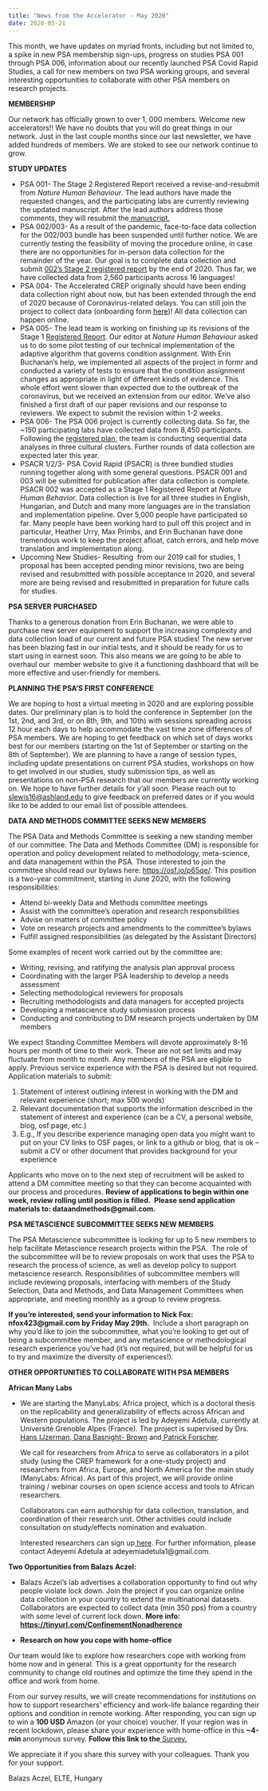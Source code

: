 ```yaml
---
title: "News from the Accelerator - May 2020"
date: 2020-05-21
---
```


<!-- wp:paragraph -->
<p>This month, we have updates on myriad fronts, including but not limited to, a spike in new PSA membership sign-ups, progress on studies  PSA 001 through PSA 006, information about our recently launched PSA Covid Rapid Studies, a call for new members on two PSA working groups, and several interesting opportunities to collaborate with other PSA members on research projects.</p>
<!-- /wp:paragraph -->

<!-- wp:paragraph -->
<p><strong>MEMBERSHIP</strong></p>
<!-- /wp:paragraph -->

<!-- wp:paragraph -->
<p>Our network has officially grown to over 1, 000 members. Welcome new accelerators!! We have no doubts that you will do great things in our network. Just in the last couple months since our last newsletter, we have added hundreds of members. We are stoked to see our network continue to grow.</p>
<!-- /wp:paragraph -->

<!-- wp:paragraph -->
<p><strong>STUDY UPDATES</strong></p>
<!-- /wp:paragraph -->

<!-- wp:list -->
<ul><li>PSA 001- The Stage 2 Registered Report received a revise-and-resubmit from <em>Nature Human Behaviour</em>. The lead authors have made the requested changes, and the participating labs are currently reviewing the updated manuscript. After the lead authors address those comments, they will resubmit the<a rel="noreferrer noopener" href="https://psyarxiv.com/n26dy" target="_blank"> manuscript.</a></li><li>PSA 002/003- As a result of the pandemic, face-to-face data collection for the 002/003 bundle has been suspended until further notice. We are currently testing the feasibility of moving the procedure online, in case there are no opportunities for in-person data collection for the remainder of the year. Our goal is to complete data collection and submit <a rel="noreferrer noopener" href="https://psyarxiv.com/t2pjv/" target="_blank">002’s Stage 2 registered report</a> by the end of 2020. Thus far, we have collected data from 2,560 participants across 16 languages!</li><li>PSA 004- The Accelerated CREP originally should have been ending data collection right about now, but has been extended through the end of 2020 because of Coronavirus-related delays. You can still join the project to collect data (onboarding form&nbsp;<a rel="noreferrer noopener" target="_blank" href="https://slack-redir.net/link?url=https%3A%2F%2Fdocs.google.com%2Fforms%2Fd%2Fe%2F1FAIpQLSdUif1jYxmf_Mr6svuPm3oqBC7vm3EjbiBdewiqNgzU-Iz7ng%2Fviewform">here</a>)! All data collection can happen online.</li><li>PSA 005- The lead team is working on finishing up its revisions of the Stage 1 <a rel="noreferrer noopener" href="https://psyarxiv.com/6hju9" target="_blank">Registered Report</a>. Our editor at <em>Nature Human Behaviour</em> asked us to do some pilot testing of our technical implementation of the adaptive algorithm that governs condition assignment. With Erin Buchanan's help, we implemented all aspects of the project in formr and conducted a variety of tests to ensure that the condition assignment changes as appropriate in light of different kinds of evidence. This whole effort went slower than expected due to the outbreak of the coronavirus, but we received an extension from our editor. We've also finished a first draft of our paper revisions and our response to reviewers. We expect to submit the revision within 1-2 weeks.</li><li>PSA 006- The PSA 006 project is currently collecting data. So far, the ~150 participating labs have collected data from 8,450 participants. Following the <a href="https://psyarxiv.com/9uaqm/">registered plan</a>, the team is conducting sequential data analyses in three cultural clusters. Further rounds of data collection are expected later this year.</li><li>PSACR 1/2/3- PSA Covid Rapid (PSACR) is three bundled studies running together along with some general questions. PSACR 001 and 003 will be submitted for publication after data collection is complete. PSACR 002 was accepted as a Stage 1 Registered Report at <em>Nature Human Behavior</em>. Data collection is live for all three studies in English, Hungarian, and Dutch and many more languages are in the translation and implementation pipeline. Over 5,000 people have participated so far. Many people have been working hard to pull off this project and in particular, Heather Urry, Max Primbs, and Erin Buchanan have done tremendous work to keep the project afloat, catch errors, and help move translation and implementation along.</li><li>Upcoming New Studies- Resulting&nbsp; from our 2019 call for studies, 1 proposal has been accepted pending minor revisions, two are being revised and resubmitted with possible acceptance in 2020, and several more are being revised and resubmitted in preparation for future calls for studies.</li></ul>
<!-- /wp:list -->

<!-- wp:paragraph -->
<p><strong>PSA SERVER</strong> <strong>PURCHASED</strong></p>
<!-- /wp:paragraph -->

<!-- wp:paragraph -->
<p>Thanks to a generous donation from Erin Buchanan, we were able to purchase new server equipment to support the increasing complexity and data collection load of our current and future PSA studies! The new server has been blazing fast in our initial tests, and it should be ready for us to start using in earnest soon. This also means we are going to be able to overhaul our&nbsp; member website to give it&nbsp;a functioning dashboard that will be more effective and user-friendly for members.</p>
<!-- /wp:paragraph -->

<!-- wp:paragraph -->
<p><strong>PLANNING THE PSA'S FIRST CONFERENCE</strong></p>
<!-- /wp:paragraph -->

<!-- wp:paragraph -->
<p>We are hoping to host a virtual meeting in 2020 and are exploring possible dates. Our preliminary plan is to hold the conference in September (on the 1st, 2nd, and 3rd, or on 8th, 9th, and 10th) with sessions spreading across 12 hour each days to help accommodate the vast time zone differences of PSA members. We are hoping to get feedback on which set of days works best for our members (starting on the 1st of September or starting on the 8th of September). We are planning to have a range of session types, including update presentations on current PSA studies, workshops on how to get involved in our studies, study submission tips, as well as presentations on non-PSA research that our members are currently working on. We hope to have further details for y'all soon. Please reach out to <a href="mailto:slewis16@ashland.edu">slewis16@ashland.edu</a> to give feedback on preferred dates or if you would like to be added to our email list of possible attendees.</p>
<!-- /wp:paragraph -->

<!-- wp:paragraph -->
<p><strong>DATA AND METHODS COMMITTEE SEEKS NEW MEMBERS</strong></p>
<!-- /wp:paragraph -->

<!-- wp:paragraph -->
<p>The PSA Data and Methods Committee is seeking a new standing member of our committee. The Data and Methods Committee (DM) is responsible for operation and policy development related to methodology, meta-science, and data management within the PSA. Those interested to join the committee should read our bylaws here: <a href="https://osf.io/p65qe/">https://osf.io/p65qe/</a>. This position is a two-year commitment, starting in June 2020, with the following responsibilities:</p>
<!-- /wp:paragraph -->

<!-- wp:list -->
<ul><li>Attend bi-weekly Data and Methods committee meetings</li><li>Assist with the committee’s operation and research responsibilities</li><li>Advise on matters of committee policy</li><li>Vote on research projects and amendments to the committee’s bylaws</li><li>Fulfill assigned responsibilities (as delegated by the Assistant Directors)</li></ul>
<!-- /wp:list -->

<!-- wp:paragraph -->
<p>Some examples of recent work carried out by the committee are:</p>
<!-- /wp:paragraph -->

<!-- wp:list -->
<ul><li>Writing, revising, and ratifying the analysis plan approval process</li><li>Coordinating with the larger PSA leadership to develop a needs assessment</li><li>Selecting methodological reviewers for proposals</li><li>Recruiting methodologists and data managers for accepted projects</li><li>Developing a metascience study submission process</li><li>Conducting and contributing to DM research projects undertaken by DM members</li></ul>
<!-- /wp:list -->

<!-- wp:paragraph -->
<p>We expect Standing Committee Members will devote approximately 8-16 hours per month of time to their work. These are not set limits and may fluctuate from month to month. Any members of the PSA are eligible to apply. Previous service experience with the PSA is desired but not required. Application materials to submit:</p>
<!-- /wp:paragraph -->

<!-- wp:list {"ordered":true} -->
<ol><li>Statement of interest outlining interest in working with the DM and relevant experience (short; max 500 words)</li><li>Relevant documentation that supports the information described in the statement of interest and experience (can be a CV, a personal website, blog, osf page, etc.)</li><li>E.g., If you describe experience managing open data you might want to put on your CV links to OSF pages, or link to a github or blog, that is ok -- submit a CV or other document that provides background for your experience</li></ol>
<!-- /wp:list -->

<!-- wp:paragraph -->
<p>Applicants who move on to the next step of recruitment will be asked to attend a DM committee meeting so that they can become acquainted with our process and procedures. <strong>Review of applications to begin within one week, review rolling until position is filled.&nbsp;</strong> <strong>Please send application materials to: dataandmethods@gmail.com.</strong></p>
<!-- /wp:paragraph -->

<!-- wp:paragraph -->
<p><strong><b>P</b>SA METASCIENCE SUBCOMMITTEE SEEKS NEW MEMBERS</strong></p>
<!-- /wp:paragraph -->

<!-- wp:paragraph -->
<p>The PSA Metascience subcommittee is looking for up to 5 new members to help facilitate Metascience research projects within the PSA.&nbsp; The role of the subcommittee will be to review proposals on work that uses the PSA to research the process of science, as well as develop policy to support metascience research. Responsibilities of subcommittee members will include reviewing proposals, interfacing with members of the Study Selection, Data and Methods, and Data Management Committees when appropriate, and meeting monthly as a group to review progress.</p>
<!-- /wp:paragraph -->

<!-- wp:paragraph -->
<p><strong>If you’re interested, send your information to Nick Fox: nfox423@gmail.com by Friday May 29th.</strong>&nbsp; Include a short paragraph on why you’d like to join the subcommittee, what you’re looking to get out of being a subcommittee member, and any metascience or methodological research experience you’ve had (it’s not required, but will be helpful for us to try and maximize the diversity of experiences!).&nbsp;</p>
<!-- /wp:paragraph -->

<!-- wp:paragraph -->
<p><strong>OTHER OPPORTUNITIES TO COLLABORATE WITH PSA MEMBERS</strong></p>
<!-- /wp:paragraph -->

<!-- wp:paragraph -->
<p><strong>African Many Labs</strong></p>
<!-- /wp:paragraph -->

<!-- wp:html -->
<ul><li>We are starting the ManyLabs: Africa project, which is a doctoral thesis on the replicability and generalizability of effects across African and Western populations. The project is led by Adeyemi Adetula, currently at Université Grenoble Alpes (France). The project is supervised by Drs.<a href="https://corelab.io/"> Hans IJzerman</a>,<a href="https://www.usiu.ac.ke/423/brown-dana-basnight-phd/?schl=school-of-humanities-social-sciences"> Dana Basnight- Brown</a> and<a href="https://corelab.io/"> Patrick Forscher</a>.&nbsp; <p></p>
<p>We call for researchers from Africa to serve as collaborators in a pilot study (using the CREP framework for a one-study project) and researchers from Africa, Europe, and North America for the main study (ManyLabs: Africa). As part of this project, we will provide online training / webinar courses on open science access and tools to African researchers.&nbsp;                                                                                                  </p><p>Collaborators can earn authorship for data collection, translation, and coordination of their research unit. Other activities could include consultation on study/effects nomination and evaluation.                                                                                                     </p><p>Interested researchers can sign up<a href="https://docs.google.com/forms/d/e/1FAIpQLSd5dytA4zjRaw4oOzoQUgW4PJ6BUgehVM7CXLO-TOkjfzLRgw/viewform?usp=sf_link"> here</a>. For further information, please contact Adeyemi Adetula at adeyemiadetula1@gmail.com.</p></li></ul>
<!-- /wp:html -->

<!-- wp:paragraph -->
<p><strong>Two Opportunities from Balazs Aczel:&nbsp;</strong></p>
<!-- /wp:paragraph -->

<!-- wp:list -->
<ul><li>Balazs Aczel's lab advertises a collaboration opportunity to find out why people violate lock down. Join the project if you can organize online data collection in your country to extend the multinational datasets. Collaborators are expected to collect data (min 350 pps) from a country with some level of current lock down. <strong>More info:&nbsp; </strong><a href="https://tinyurl.com/ConfinementNonadherence"><strong>https://tinyurl.com/ConfinementNonadherence</strong></a></li></ul>
<!-- /wp:list -->

<!-- wp:list -->
<ul><li><strong>Research on how you cope with home-office</strong></li></ul>
<!-- /wp:list -->

<!-- wp:paragraph -->
<p>Our team would like to explore how researchers cope with working from home now and in general. This is a great opportunity for the research community to change old routines and optimize the time they spend in the office and work from home. </p>
<!-- /wp:paragraph -->

<!-- wp:paragraph -->
<p>From our survey results, we will create recommendations for institutions on how to support researchers' efficiency and work-life balance regarding their options and condition in remote working. After responding, you can sign up to win a <strong>100 USD</strong> Amazon (or your choice) voucher. If your region was in recent lockdown, please share your experience with home-office in this <strong>~4-min </strong>anonymous survey. <strong> Follow this link to the</strong><a href="https://elteppk.eu.qualtrics.com/jfe/form/SV_0ctBMsqd6ytUM5v"> Survey.</a></p>
<!-- /wp:paragraph -->

<!-- wp:paragraph -->
<p><p>We appreciate it if you share this survey with your colleagues. Thank you for your support.</p></p>
<!-- /wp:paragraph -->

<!-- wp:paragraph -->
<p>Balazs Aczel,  ELTE, Hungary</p>
<!-- /wp:paragraph -->
